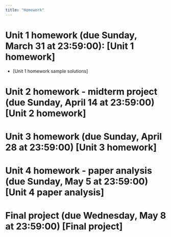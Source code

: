 ```yaml
---
title: "Homework"
---
```


# Unit 1 homework (due Sunday, March 31 at 23:59:00): [Unit 1 homework]

  - [Unit 1 homework sample solutions]

# Unit 2 homework - midterm project (due Sunday, April 14 at 23:59:00) [Unit 2 homework]

# Unit 3 homework (due Sunday, April 28 at 23:59:00) [Unit 3 homework]

# Unit 4 homework - paper analysis (due Sunday, May 5 at 23:59:00) [Unit 4 paper analysis]

# Final project (due Wednesday, May 8 at 23:59:00) [Final project]
